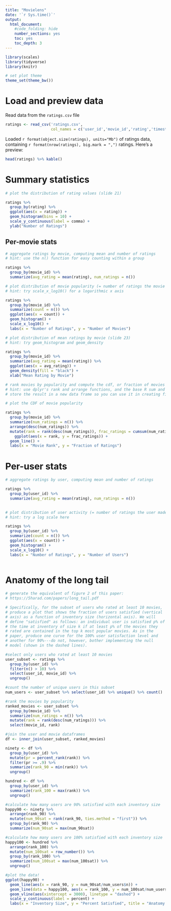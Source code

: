 ```yaml
---
title: "Movielens"
date: '`r Sys.time()`'
output:
  html_document:
    #code_folding: hide
    number_sections: yes
    toc: yes
    toc_depth: 3
---
```


```r
library(scales)
library(tidyverse)
library(knitr)

# set plot theme
theme_set(theme_bw())
```

# Load and preview data

Read data from the `ratings.csv` file
```r
ratings <- read_csv('ratings.csv',
                    col_names = c('user_id','movie_id','rating','timestamp'))
```


Loaded `r format(object.size(ratings), units="Mb")` of ratings data, containing `r format(nrow(ratings), big.mark = ",")` ratings. Here's a preview:
```r
head(ratings) %>% kable()
```

# Summary statistics

```r
# plot the distribution of rating values (slide 21)

ratings %>%
  group_by(rating) %>%
  ggplot(aes(x = rating)) +
  geom_histogram(bins = 10) +
  scale_y_continuous(label = comma) + 
  ylab("Number of Ratings")
```

## Per-movie stats

```r
# aggregate ratings by movie, computing mean and number of ratings
# hint: use the n() function for easy counting within a group

ratings %>%
  group_by(movie_id) %>%
  summarize(avg_rating = mean(rating), num_ratings = n())

```

```r
# plot distribution of movie popularity (= number of ratings the movie received)
# hint: try scale_x_log10() for a logarithmic x axis

ratings %>%
  group_by(movie_id) %>%
  summarize(count = n()) %>%
  ggplot(aes(x = count)) +
  geom_histogram() +
  scale_x_log10() +
  labs(x = "Number of Ratings", y = "Number of Movies")

```

```r
# plot distribution of mean ratings by movie (slide 23)
# hint: try geom_histogram and geom_density

ratings %>%
  group_by(movie_id) %>%
  summarize(avg_rating = mean(rating)) %>%
  ggplot(aes(x = avg_rating)) +
  geom_density(fill = "black") +
  xlab("Mean Rating by Movie")

```

```r
# rank movies by popularity and compute the cdf, or fraction of movies covered by the top-k moves (slide 25)
# hint: use dplyr's rank and arrange functions, and the base R sum and cumsum functions
# store the result in a new data frame so you can use it in creating figure 2 from the paper below

# plot the CDF of movie popularity

ratings %>%
  group_by(movie_id) %>%
  summarize(num_ratings = n()) %>%
  arrange(desc(num_ratings)) %>%
  mutate(rank = rank(desc(num_ratings)), frac_ratings = cumsum(num_ratings)/sum(num_ratings)) %>%
    ggplot(aes(x = rank, y = frac_ratings)) +
  geom_line() +
  labs(x = "Movie Rank", y = "Fraction of Ratings")
```


# Per-user stats

```r
# aggregate ratings by user, computing mean and number of ratings

ratings %>%
  group_by(user_id) %>%
  summarize(avg_rating = mean(rating), num_ratings = n())
  
```

```r
# plot distribution of user activity (= number of ratings the user made)
# hint: try a log scale here

ratings %>%
  group_by(user_id) %>%
  summarize(count = n()) %>%
  ggplot(aes(x = count)) +
  geom_histogram() +
  scale_x_log10() +
  labs(x = "Number of Ratings", y = "Number of Users")
  
```

# Anatomy of the long tail

```r
# generate the equivalent of figure 2 of this paper:
# https://5harad.com/papers/long_tail.pdf

# Specifically, for the subset of users who rated at least 10 movies,
# produce a plot that shows the fraction of users satisfied (vertical
# axis) as a function of inventory size (horizontal axis). We will
# define "satisfied" as follows: an individual user is satisfied p% of
# the time at inventory of size k if at least p% of the movies they
# rated are contained in the top k most popular movies. As in the
# paper, produce one curve for the 100% user satisfaction level and
# another for 90%---do not, however, bother implementing the null
# model (shown in the dashed lines).

#select only users who rated at least 10 movies
user_subset <- ratings %>%
  group_by(user_id) %>%
  filter(n() > 10) %>%
  select(user_id, movie_id) %>%
  ungroup()

#count the number of unique users in this subset
num_users <- user_subset %>% select(user_id) %>% unique() %>% count()

#rank the movies by popularity
ranked_movies <- user_subset %>%
  group_by(movie_id) %>%
  summarize(num_ratings = n()) %>%
  mutate(rank = rank(desc(num_ratings))) %>%
  select(movie_id, rank)

#join the user and movie dataframes
df <- inner_join(user_subset, ranked_movies)

ninety <- df %>%
  group_by(user_id) %>%
  mutate(pr = percent_rank(rank)) %>%
  filter(pr >= .9) %>%
  summarize(rank_90 = min(rank)) %>%
  ungroup()

hundred <- df %>%
  group_by(user_id) %>%
  summarize(rank_100 = max(rank)) %>%
  ungroup()

#calculate how many users are 90% satisfied with each inventory size
happy90 <- ninety %>%
  arrange(rank_90) %>%
  mutate(num_90sat = rank(rank_90, ties.method = "first")) %>%
  group_by(rank_90) %>%
  summarize(num_90sat = max(num_90sat))

#calculate how many users are 100% satisfied with each inventory size
happy100 <- hundred %>%
  arrange(rank_100) %>%
  mutate(num_100sat = row_number()) %>%
  group_by(rank_100) %>%
  summarize(num_100sat = max(num_100sat)) %>%
  ungroup()

#plot the data!
ggplot(happy90) +
  geom_line(aes(x = rank_90, y = num_90sat/num_users$n)) +
  geom_line(data = happy100, aes(x = rank_100, y = num_100sat/num_users$n)) +
  geom_vline(aes(xintercept = 3000), linetype = "dashed") +
  scale_y_continuous(label = percent) +
  labs(x = "Inventory Size", y = "Percent Satisfied", title = "Anatomy of the Long Tail")

```

